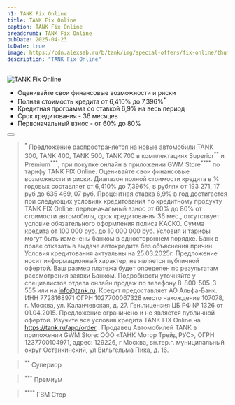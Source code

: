 ```yaml
---
h1: TANK Fix Online
title: TANK Fix Online
caption: TANK Fix Online
breadcrumb: TANK Fix Online
pubDate: 2025-04-23
toDate: true
image: https://cdn.alexsab.ru/b/tank/img/special-offers/fix-online/thumb.webp
description: "TANK Fix Online"
---
```



<picture>
	<source media="(min-width: 768px)" srcset="https://cdn.alexsab.ru/b/tank/img/special-offers/fix-online/1.webp" />
	<img src="https://cdn.alexsab.ru/b/tank/img/special-offers/fix-online/thumb.webp" class="mb-10 lg:mb-20 w-full" alt="TANK Fix Online" />
</picture>

+ Оценивайте свои финансовые возможности и риски
+ Полная стоимость кредита от 6,410% до 7,396%<sup>\*</sup>
+ Кредитная программа со ставкой 6,9%  на весь период
+ Срок кредитования - 36 месяцев
+ Первоначальный взнос - от 60% до 80% 

<div class="text-center mb-20">
  <Button 
    classes="popup-link inline-block !px-4 xl:!px-8 !py-2 xl:!py-3 !text-white !no-underline" 
    url="#common-modal" 
    title="Оформить заявку"
    dataTitle="Оформить заявку"
    dataFormName="TANK Fix Online"
  />
</div>

<div class="text-gray-500 mt-12 font-light">

> <sup>\*</sup> Предложение распространяется на новые автомобили ТАNК 300, TANK 400, ТАNК 500, TANK 700 в комплектациях Superior<sup>\*\*</sup> и Premium<sup>\*\*\*</sup>, при покупке онлайн в приложении GWM Store<sup>\*\*\*\*</sup> по тарифу TANK FIX Online. Оценивайте свои финансовые возможности и риски. Диапазон полной стоимости кредита в % годовых составляет от 6,410% до 7,396%, в рублях от 193 271, 17 руб до 635 469, 07 руб. Процентная ставка 6,9% в год достигается при следующих условиях кредитования по кредитному продукту TANK FIX Online: первоначальный взнос от 60% до 80% от стоимости автомобиля, срок кредитования 36 мес., отсутствует условие обязательного оформления полиса КАСКО. Сумма кредита от 100 000 руб. до 10 000 000 руб. Условия и тарифы могут быть изменены банком в одностороннем порядке. Банк в праве отказать в выдаче автокредита без объяснения причин. Условия кредитования актуальны на 25.03.2025г. Предложение носит информационный характер, не является публичной офертой. Ваш размер платежа будет определен по результатам рассмотрения заявки Банком. Подробности уточняйте у специалистов отдела онлайн продаж по телефону 8-800-505-3-555 или на info@tank.ru. Кредит предоставляет АО Альфа-Банк. ИНН 7728168971 ОГРН 1027700067328 место нахождение 107078, г. Москва, ул. Каланчевская, д. 27. Ген.лицензия ЦБ РФ № 1326 от 01.04.2015. Предложение ограничено и не является публичной офертой. Изучите все условия кредита TANK FIX Online на https://tank.ru/app/order . Продавец Автомобилей TANK в приложении GWM Store: ООО «ТАНК Мотор Трейд РУС», ОГРН 1237700104971, адрес: 129226, г Москва, вн.тер.г. муниципальный округ Останкинский, ул Вильгельма Пика, д. 16. 

> <sup>**</sup> Супериор 

> <sup>***</sup> Премиум 

> <sup>****</sup> ГВМ Стор

</div>


